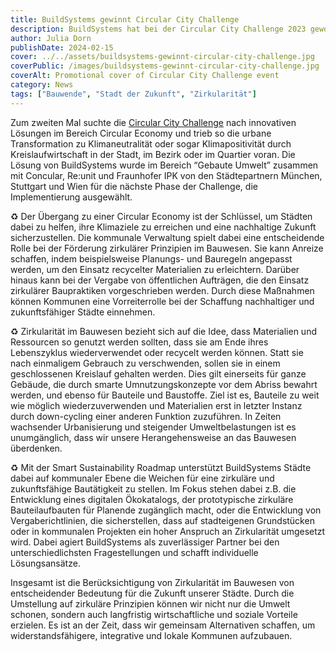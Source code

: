 ```yaml
---
title: BuildSystems gewinnt Circular City Challenge
description: BuildSystems hat bei der Circular City Challenge 2023 gewonnen und geht mit Städtepartnern an die Implementierung.
author: Julia Dorn
publishDate: 2024-02-15
cover: ../../assets/buildsystems-gewinnt-circular-city-challenge.jpg
coverPublic: /images/buildsystems-gewinnt-circular-city-challenge.jpg
coverAlt: Promotional cover of Circular City Challenge event
category: News
tags: ["Bauwende", "Stadt der Zukunft", "Zirkularität"]
---
```


Zum zweiten Mal suchte die [Circular City Challenge](https://www.circular-city-challenge.com/) nach innovativen Lösungen im Bereich Circular Economy und trieb so die urbane Transformation zu Klimaneutralität oder sogar Klimapositivität durch Kreislaufwirtschaft in der Stadt, im Bezirk oder im Quartier voran. Die Lösung von BuildSystems wurde im Bereich “Gebaute Umwelt” zusammen mit Concular, Re:unit und Fraunhofer IPK von den Städtepartnern München, Stuttgart und Wien für die nächste Phase der Challenge, die Implementierung ausgewählt. 

♻️ Der Übergang zu einer Circular Economy ist der Schlüssel, um Städten dabei zu helfen, ihre Klimaziele zu erreichen und eine nachhaltige Zukunft sicherzustellen. Die kommunale Verwaltung spielt dabei eine entscheidende Rolle bei der Förderung zirkulärer Prinzipien im Bauwesen. Sie kann Anreize schaffen, indem beispielsweise Planungs- und Bauregeln angepasst werden, um den Einsatz recycelter Materialien zu erleichtern. Darüber hinaus kann bei der Vergabe von öffentlichen Aufträgen, die den Einsatz zirkulärer Baupraktiken vorgeschrieben werden. Durch diese Maßnahmen können Kommunen eine Vorreiterrolle bei der Schaffung nachhaltiger und zukunftsfähiger Städte einnehmen.

♻️ Zirkularität im Bauwesen bezieht sich auf die Idee, dass Materialien und Ressourcen so genutzt werden sollten, dass sie am Ende ihres Lebenszyklus wiederverwendet oder recycelt werden können. Statt sie nach einmaligem Gebrauch zu verschwenden, sollen sie in einem geschlossenen Kreislauf gehalten werden. Dies gilt einerseits für ganze Gebäude, die durch smarte Umnutzungskonzepte vor dem Abriss bewahrt werden, und ebenso für Bauteile und Baustoffe. Ziel ist es, Bauteile zu weit wie möglich wiederzuverwenden und Materialien erst in letzter Instanz durch down-cycling einer anderen Funktion zuzuführen. In Zeiten wachsender Urbanisierung und steigender Umweltbelastungen ist es unumgänglich, dass wir unsere Herangehensweise an das Bauwesen überdenken.

♻️ Mit der Smart Sustainability Roadmap unterstützt BuildSystems Städte dabei auf kommunaler Ebene die Weichen für eine zirkuläre und zukunftsfähige Bautätigkeit zu stellen. Im Fokus stehen dabei z.B. die Entwicklung eines digitalen Ökokatalogs, der prototypische zirkuläre Bauteilaufbauten für Planende zugänglich macht, oder die Entwicklung von Vergaberichtlinien, die sicherstellen, dass auf stadteigenen Grundstücken oder in kommunalen Projekten ein hoher Anspruch an Zirkularität  umgesetzt wird. Dabei agiert BuildSystems als zuverlässiger Partner bei den unterschiedlichsten Fragestellungen und schafft individuelle Lösungsansätze. 

Insgesamt ist die Berücksichtigung von Zirkularität im Bauwesen von entscheidender Bedeutung für die Zukunft unserer Städte. Durch die Umstellung auf zirkuläre Prinzipien können wir nicht nur die Umwelt schonen, sondern auch langfristig wirtschaftliche und soziale Vorteile erzielen. Es ist an der Zeit, dass wir gemeinsam Alternativen schaffen, um widerstandsfähigere, integrative und lokale Kommunen aufzubauen.